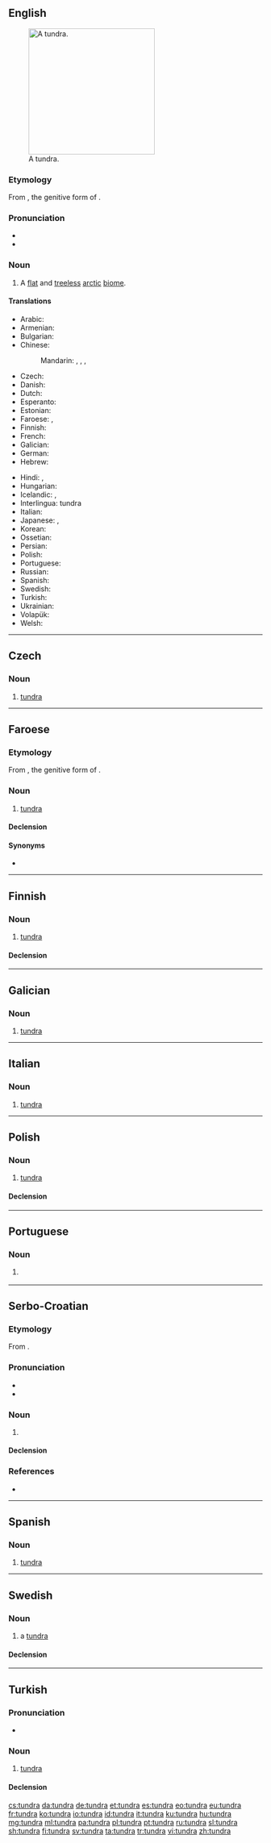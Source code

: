 {{also|Tundra|túndra}}
==English==
{{was wotd|2006|December|24}}
{{wikipedia}}
[[Image:Wrangel Island tundra.jpg|thumb|250px|A tundra.]]

===Etymology===
From {{etyl|sjd|en}} {{term||tū̄ndra|lang=sjd}}, the genitive form of {{term|тӯндар||treeless plain|tr=tūndar|sc=Cyrl|lang=sjd}}.

===Pronunciation===
* {{IPA|/ˈtʌndɹə/|lang=en}}
* {{audio|en-us-tundra.ogg|Audio (US)|lang=en}}

===Noun===
{{en-noun}}

# A [[flat]] and [[treeless]] [[arctic]] [[biome]].

====Translations====
{{trans-top|flat treeless arctic region}}
* Arabic: {{t|ar|تندرا|f|tr=túndraa}}
* Armenian: {{t|hy|տունդրա|tr=tundra}}
* Bulgarian: {{t|bg|тундра|f|tr=túndra}}
* Chinese:
*: Mandarin: {{t|cmn|凍原|sc=Hani}}, {{t+|cmn|冻原|tr=dòngyuán|sc=Hani}}, {{qualifier|permafrost}} {{t+|cmn|凍土層|sc=Hani}}, {{t|cmn|冻土层|tr=dòngtǔcéng|sc=Hani}}
* Czech: {{t+|cs|tundra|f}}
* Danish: {{t|da|tundra|c}}
* Dutch: {{t+|nl|toendra}}
* Esperanto: {{t|eo|tundro}}
* Estonian: {{t+|et|tundra}}
* Faroese: {{t|fo|tundra|f}}, {{t|fo|frostmýra|f}}
* Finnish: {{t+|fi|tundra}}
* French: {{t+|fr|toundra|f}}
* Galician: {{t|gl|tundra|f}}
* German: {{t+|de|Tundra|f}}
* Hebrew: {{t+|he|טוּנְדְרָה|f}}
{{trans-mid}}
* Hindi: {{t|hi|टुंड्रा|tr=ṭuṇḍrā}}, {{t|hi|तुन्द्रा|tr=tundrā}}
* Hungarian: {{t+|hu|tundra}}
* Icelandic: {{t+|is|freðmýri|f}}, {{t|is|túndra|f}}
* Interlingua: tundra
* Italian: {{t+|it|tundra|f}}
* Japanese: {{t|ja|ツンドラ|tr=tsundora}}, {{t|ja|凍原|tr=とうげん, tōgen}}
* Korean: {{t+|ko|툰드라|sc=Hang}}
* Ossetian: {{t|os|тундрæ}}
* Persian: {{t|fa|توندرا|tr=tundra}}
* Polish: {{t+|pl|tundra|f}}
* Portuguese: {{t+|pt|tundra|f}}
* Russian: {{t+|ru|тундра|f|tr=túndra}}
* Spanish: {{t+|es|tundra|f}}
* Swedish: {{t+|sv|tundra|c}}
* Turkish: {{t+|tr|tundra}}
* Ukrainian: {{t|uk|тундра|f|tr=túndra}}
* Volapük: {{t|vo|muskän}}
* Welsh: {{t|cy|twndra|m}}
{{trans-bottom}}

----

==Czech==

===Noun===
{{cs-noun|g=f}}

# [[#English|tundra]] {{gloss|flat and treeless arctic biome}}

----

==Faroese==

===Etymology===
From {{etyl|sjd|fo}} {{term||tū̄ndra|lang=sjd}}, the genitive form of {{term|тӯндар||treeless plain|tr=tūndar|sc=Cyrl|lang=sjd}}.

===Noun===
{{fo-noun|f|tundru|-}}

# [[#English|tundra]] {{gloss|flat and treeless arctic biome}}

====Declension====
{{fo-decl-noun-f1|tundr}}

====Synonyms====
* {{l|fo|frostmýra}}

----

==Finnish==

===Noun===
{{fi-noun|g=f}}

# [[#English|tundra]] {{gloss|flat and treeless arctic biome}}

====Declension====
{{fi-decl-koira|tundr|||a}}

----

==Galician==

===Noun===
{{gl-noun|f}}

# [[#English|tundra]]

----

==Italian==

===Noun===
{{it-noun|f}}

# [[#English|tundra]]

----

==Polish==
{{wikipedia|lang=pl}}

===Noun===
{{pl-noun|f}}

# [[#English|tundra]]

====Declension====
{{pl-decl-noun-f|tund|r}}

----

==Portuguese==

===Noun===
{{pt-noun|f}}

# {{l|en|tundra}} {{gloss|flat, treeless region of the Arctic}}

----

==Serbo-Croatian==

===Etymology===
From {{etyl|ru|sh}} {{term|ту́ндра|lang=ru}}.

===Pronunciation===
* {{IPA|/tûːndra/|lang=sh}}
* {{hyphenation|tun|dra|lang=sh}}

===Noun===
{{sh-noun|g=f|head=tȗndra|r|тундра|ту̑ндра}}

# {{l|en|tundra}}

====Declension====
{{sh-decl-noun
|tȗndra|tundre
|tundre|tȗndrā/tȗndrī
|tundri|tundrama
|tundru|tundre
|tundro|tundre
|tundri|tundrama
|tundrom|tundrama
}}

===References===
* {{R:sh:HJP|f19lURB6}}

----

==Spanish==
{{wikipedia|lang=es}}

===Noun===
{{es-noun|f}}

# [[#English|tundra]]

----

==Swedish==

===Noun===
{{sv-noun|c}}

# a [[#English|tundra]]

====Declension====
{{sv-noun-reg-or|tundr}}

----

==Turkish==

===Pronunciation===
* {{IPA|tundɾa|lang=tr}}

===Noun===
{{tr-noun|yı|lar}}

# [[#English|tundra]]

====Declension====
{{tr-noun-v|a|poss=+|pred=+}}

[[cs:tundra]]
[[da:tundra]]
[[de:tundra]]
[[et:tundra]]
[[es:tundra]]
[[eo:tundra]]
[[eu:tundra]]
[[fr:tundra]]
[[ko:tundra]]
[[io:tundra]]
[[id:tundra]]
[[it:tundra]]
[[ku:tundra]]
[[hu:tundra]]
[[mg:tundra]]
[[ml:tundra]]
[[pa:tundra]]
[[pl:tundra]]
[[pt:tundra]]
[[ru:tundra]]
[[sl:tundra]]
[[sh:tundra]]
[[fi:tundra]]
[[sv:tundra]]
[[ta:tundra]]
[[tr:tundra]]
[[vi:tundra]]
[[zh:tundra]]